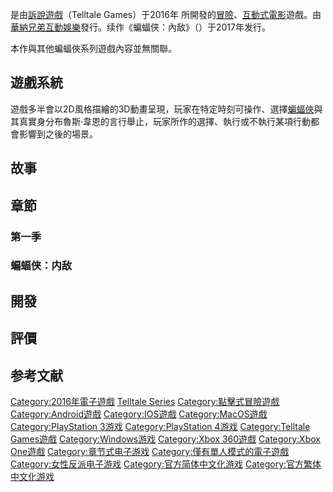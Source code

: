 {{multiple issues|
{{refimprove|time=2016-08-31T20:17:55+00:00}}
{{Rough translation|time=2020-10-03T07:25:22+00:00}}
}}
{{Infobox VG
| title = 蝙蝠俠：秘密系譜
| image =
| caption =
| english = Batman: The Telltale Series
| developer = [[訴說遊戲|訴說遊戲]] (Telltale Games)
| publisher = 訴說遊戲
| distributor = [[華納兄弟互動娛樂|華納兄弟互動娛樂]]<ref>{{cite web|url=http://www.mcvuk.com/press-releases/read/warner-bros-interactive-entertainment-and-telltale-games-enter-worldwide-retail-distribution-agreement/0169781|title=Warner Bros. Interactive Entertainment and Telltale Games Enter Worldwide Retail Distribution Agreement|work=[[MCVUK|MCVUK]]|date=2016-07-15|accessdate=2016-07-16|archive-date=2017-01-20|archive-url=https://web.archive.org/web/20170120050516/http://www.mcvuk.com/press-releases/read/warner-bros-interactive-entertainment-and-telltale-games-enter-worldwide-retail-distribution-agreement/0169781|dead-url=no}}</ref>
| designer =
| series = 蝙蝠俠
| engine = [[Telltale_Tool|Telltale Tool]]
| composer = [[Jared_Emerson-Johnson|Jared Emerson-Johnson]]
| released = {{collapsible list|title=第一章：影子帝国|'''Microsoft Windows''', '''PlayStation 4''' & '''Xbox One'''{{vgr|WW|2016年8月2日<ref name="Episode 1"/>}}'''PlayStation 3'''{{vgr|WW|2016年9月13日<ref>{{cite web |url=https://store.playstation.com/#!/en-us/games/batman-the-telltale-series-episode-1-realm-of-shadows/cid=UP2026-NPUB31845_00-BATM000000000EP1 |title=Batman - The Telltale Series - Episode 1: Realm of Shadows |publisher=[[PlayStation_Store|PlayStation Store]] |accessdate=2016-10-28 |archive-date=2017-05-11 |archive-url=https://web.archive.org/web/20170511161915/https://store.playstation.com/#!/en-us/games/batman-the-telltale-series-episode-1-realm-of-shadows/cid=UP2026-NPUB31845_00-BATM000000000EP1 |dead-url=no }}</ref>}}'''Xbox 360'''{{vgr|WW|2016年9月14日<ref>{{cite web |url=https://marketplace.xbox.com/en-US/Product/Batman-The-Telltale-Series/66acd000-77fe-1000-9115-d802584114bb |title=Batman: The Telltale Series |publisher=[[Xbox_Games_Store|Xbox Games Store]] |accessdate=2016-10-28 |archive-date=2016-11-08 |archive-url=https://web.archive.org/web/20161108015239/http://marketplace.xbox.com/en-US/Product/Batman-The-Telltale-Series/66acd000-77fe-1000-9115-d802584114bb |dead-url=no }}</ref>}}'''iOS'''{{vgr|WW|2016年9月20日<ref>{{cite web |last=Dotson |first=Carter |date=2016-09-20 |url=http://toucharcade.com/2016/09/20/batman-the-telltale-series-finally-launches-on-ios/ |title='Batman: The Telltale Series' Finally Launches on iOS |publisher=[[TouchArcade|TouchArcade]] |accessdate=2016-09-20 |archive-date=2016-09-22 |archive-url=https://web.archive.org/web/20160922005534/http://toucharcade.com/2016/09/20/batman-the-telltale-series-finally-launches-on-ios/ |dead-url=no }}</ref>}}'''Android'''{{vgr|WW|2016年10月26日<ref>{{cite web |last=Callaham |first=John |date=2016-10-26 |url=http://www.androidauthority.com/batman-telltale-series-episode-1-free-724704/ |title=Batman: The Telltale Series Episode 1 now available for free for Android |publisher=AndroidAuthority |accessdate=2016-10-26 |archive-date=2016-10-27 |archive-url=https://web.archive.org/web/20161027144108/http://www.androidauthority.com/batman-telltale-series-episode-1-free-724704/ |dead-url=no }}</ref>}}'''OS X'''{{vgr|WW|TBA}}}}{{collapsible list|title=第二章：阿卡漢之子|'''Microsoft Windows''', '''PlayStation 4''' & '''Xbox One'''{{vgr|WW|2016年9月20日<ref name="Episode 2"/>}}'''Xbox 360'''{{vgr|WW|2016年9月27日<ref>{{cite web |url=https://marketplace.xbox.com/en-US/Product/Batman-The-Telltale-Series-Episode-2-Children-Of-Arkham/f6c49bfe-cda1-49ce-b473-3c98d418d595 |title=Batman - The Telltale Series - Episode 2: Children Of Arkham |publisher=[[Xbox_Games_Store|Xbox Games Store]] |accessdate=2016-10-28 |archive-date=2016-12-20 |archive-url=https://web.archive.org/web/20161220171924/https://marketplace.xbox.com/en-US/Product/Batman-The-Telltale-Series-Episode-2-Children-Of-Arkham/f6c49bfe-cda1-49ce-b473-3c98d418d595 |dead-url=no }}</ref>}}'''iOS'''{{vgr|WW|2016年10月8日<ref>{{cite web |last=Dotson |first=Carter |date=2016-10-08 |url=http://toucharcade.com/2016/10/08/batman-the-telltale-series-episode-2-children-of-arkham-now-available-on-ios/ |title='Batman - The Telltale Series' Episode 2 "Children of Arkham" Now Available on iOS |publisher=[[TouchArcade|TouchArcade]] |accessdate=2016-10-08 |archive-date=2016-10-10 |archive-url=https://web.archive.org/web/20161010062306/http://toucharcade.com/2016/10/08/batman-the-telltale-series-episode-2-children-of-arkham-now-available-on-ios/ |dead-url=no }}</ref>}}'''PlayStation 3'''{{vgr|WW|2016年10月18日<ref>{{cite web |url=https://store.playstation.com/#!/en-us/games/addons/batman-the-telltale-series-episode-2-children-of-arkham/cid=UP2026-NPUB31845_00-BATM000000000EP2 |title=Batman - The Telltale Series - Episode 2: Children Of Arkham |publisher=[[PlayStation_Store|PlayStation Store]] |accessdate=2016-10-28 |archive-date=2017-05-11 |archive-url=https://web.archive.org/web/20170511161915/https://store.playstation.com/#!/en-us/games/addons/batman-the-telltale-series-episode-2-children-of-arkham/cid=UP2026-NPUB31845_00-BATM000000000EP2 |dead-url=no }}</ref>}}}}{{collapsible list|title=第三章：新世界秩序|'''Microsoft Windows''', '''PlayStation 3''', '''PlayStation 4''', '''Xbox 360''' & '''Xbox One'''{{vgr|WW|2016年10月25日<ref name="Episode 3"/><ref>{{cite web |url=https://store.playstation.com/#!/en-us/games/addons/batman-the-telltale-series-episode-3-new-world-order/cid=UP2026-NPUB31845_00-BATM000000000EP3 |title=Batman - The Telltale Series - Episode 3: New World Order |publisher=PlayStation Store |accessdate=2016-10-28 |archive-date=2017-05-11 |archive-url=https://web.archive.org/web/20170511161915/https://store.playstation.com/#!/en-us/games/addons/batman-the-telltale-series-episode-3-new-world-order/cid=UP2026-NPUB31845_00-BATM000000000EP3 |dead-url=no }}</ref><ref>{{cite web |url=https://marketplace.xbox.com/en-US/Product/Batman-The-Telltale-Series-Episode-3-New-World-Order/e82f4dce-311f-4853-b2ad-b6c34f41dcc1 |title=Batman - The Telltale Series - Episode 3: New World Order |publisher=Xbox Games Store |accessdate=2016-10-28 |archive-date=2016-12-20 |archive-url=https://web.archive.org/web/20161220171347/https://marketplace.xbox.com/en-US/Product/Batman-The-Telltale-Series-Episode-3-New-World-Order/e82f4dce-311f-4853-b2ad-b6c34f41dcc1 |dead-url=no }}</ref>}}}}{{collapsible list|title=第四章：高谭的守护者|'''Microsoft Windows''', '''PlayStation 3''', '''PlayStation 4''', '''Xbox 360''' & '''Xbox One'''{{vgr|WW|2016年11月22日<ref name="Episode 4"/>}}}}{{collapsible list|title=第五章：光之城市|'''Microsoft Windows''', '''PlayStation 3''', '''PlayStation 4''', '''Xbox 360''' & '''Xbox One'''{{vgr|WW|2016年12月13日<ref name="Episode 5"/>}}}}
| genre = [[互動式電影|互動式電影]]
| modes = [[單人遊戲|單人遊戲]]
| platforms = {{spml|[[Android|Android]]|[[iOS|iOS]]|[[Microsoft_Windows|Microsoft Windows]]|[[OS_X|OS X]]|[[PlayStation_3|PlayStation 3]]|[[PlayStation_4|PlayStation 4]]|[[Xbox_360|Xbox 360]]|[[Xbox_One|Xbox One]]}}
}}

{{Vgname|蝙蝠俠: 秘密系譜|en=Batman: The Telltale Series}}是由[[訴說遊戲|訴說遊戲]]（Telltale Games）于2016年 所開發的[[冒險遊戲|冒險]]、[[互動式電影|互動式電影]]遊戲。由[[華納兄弟互動娛樂|華納兄弟互動娛樂]]發行。续作《蝙蝠侠：內敌》（{{lang-en|Batman: The Enemy Within}}）于2017年发行。

本作與其他蝙蝠俠系列遊戲內容並無關聯。

== 遊戲系統 ==

遊戲多半會以2D風格描繪的3D動畫呈現，玩家在特定時刻可操作、選擇[[蝙蝠俠|蝙蝠俠]]與其真實身分布魯斯·韋恩的言行舉止，玩家所作的選擇、執行或不執行某項行動都會影響到之後的場景。

== 故事 ==


== 章節 ==
=== 第一季 ===
{{Episode table|background=#505969|overall=|title=|director=|writer=|airdate=|released=y
|episodes=
{{Episode list
| EpisodeNumber = 1
| Title = 影子帝国
| DirectedBy = Kent Mudle
| WrittenBy = Zack Keller & Chris Hockabout
| OriginalAirDate = {{Start date|2016|8|2}}<ref name="Episode 1">{{cite web |last=Webster |first=Andrew |date=2016-07-19 |url=http://www.theverge.com/2016/7/19/12222160/telltale-batman-game-release-date-trailer |title=Telltale's new Batman series starts on August 2nd |publisher=[[The_Verge|The Verge]] |accessdate=2016-07-19 |archive-date=2017-03-05 |archive-url=https://web.archive.org/web/20170305070912/http://www.theverge.com/2016/7/19/12222160/telltale-batman-game-release-date-trailer |dead-url=no }}</ref>
| ShortSummary =故事開始於一群蒙面盜匪闖入[[高譚市|高譚市]]市政廳，意圖搶走在市長辦公室內保險櫃的一個[[加密|加密]]移動式硬碟。但蝙蝠俠於搶劫過程中出現撂倒盜匪，不過硬碟被同樣潛入市政廳的[[貓女|貓女]]給偷走，蝙蝠俠與貓女展開一場驚險的交手後奪回了硬碟……

同時，高譚市正處於市長選舉期間，布魯斯·韋恩選擇支持候選人之一的檢察官[[雙面人|哈維·丹特]]，希望透過有著廉潔公正形象的哈維來改變高譚市，但此舉卻使人秘密檢舉韋恩企業，警方大肆搜索韋恩莊園，以蝙蝠俠身分深入調查此事的布魯斯卻發現了自己父母過去所隱藏的秘密……
| LineColor = 505969
}}
{{Episode list
| EpisodeNumber = 2
| Title = 阿卡漢之子
| DirectedBy = Jonathan Stauder
| WrittenBy = James Windeler, Patrick Day, Andrew Hanson, Shanon Ingles & Meghan Thornton
| OriginalAirDate = {{Start date|2016|9|20}}<ref name="Episode 2">{{cite web |last=Makuch |first=Eddie |date=2016-09-02 |url=http://www.gamespot.com/articles/telltales-batman-series-episode-2-release-date-ann/1100-6443272/ |title=Telltale's Batman Series Episode 2 Release Date Announced |publisher=[[GameSpot|GameSpot]] |accessdate=2016-09-02 |archive-date=2016-09-04 |archive-url=https://web.archive.org/web/20160904182221/http://www.gamespot.com/articles/telltales-batman-series-episode-2-release-date-ann/1100-6443272/ |dead-url=no }}</ref>
| ShortSummary = 布鲁斯调查家族遗产，昔日好友变成敌手。
| LineColor = 505969
}}
{{Episode list
| EpisodeNumber = 3
| Title = 新世界秩序
| DirectedBy = Jason Pyke
| WrittenBy = Nicole Martinez, Meredith Ainsworth, Patrick Kevin Day & Jessica Krause
| OriginalAirDate = {{Start date|2016|10|25}}<ref name="Episode 3">{{cite web |last=Hussain |first=Tamoor |date=2016-10-12 |url=http://www.gamespot.com/articles/batman-the-telltale-series-episode-3-release-date-/1100-6444388/ |title=Batman: The Telltale Series Episode 3 Release Date Announced |publisher=[[GameSpot|GameSpot]] |accessdate=2016-10-12 |archive-date=2016-10-14 |archive-url=https://web.archive.org/web/20161014221117/http://www.gamespot.com/articles/batman-the-telltale-series-episode-3-release-date-/1100-6444388/ |dead-url=no }}</ref>
| ShortSummary = 布鲁斯继续成为公众蔑视的对象，蝙蝠侠深入调查逐渐登上权力巅峰的阿卡漢之子。
| LineColor = 505969
}}
{{Episode list
| EpisodeNumber = 4
| Title = 高谭的守卫者
| DirectedBy = Mark Droste
| WrittenBy = Eric Stirpe, Patrick Kevin Day, Shanon Ingles & Luke McMullen
| OriginalAirDate = {{Start date|2016|11|22}}<ref name="Episode 4">{{cite web |last=Makuch |first=Eddie |date=2016-11-17 |url=http://www.gamespot.com/articles/telltales-batman-series-episode-4-release-date-and/1100-6445514/ |title=Telltale's Batman Series Episode 4 Release Date and Trailer Revealed |publisher=[[GameSpot|GameSpot]] |accessdate=2016-11-17 |archive-date=2017-03-05 |archive-url=https://web.archive.org/web/20170305062141/http://www.gamespot.com/articles/telltales-batman-series-episode-4-release-date-and/1100-6445514/ |dead-url=no }}</ref>
| ShortSummary = 阿卡漢女士身份曝光后不久，布鲁斯被关进[[阿卡漢精神病院|阿卡漢精神病院]]。
| LineColor = 505969
}}
{{Episode list
| EpisodeNumber = 5
| Title = 光之城市
| DirectedBy = Kent Mudle
| WrittenBy = Meghan Thornton, Meredith Ainsworth & James Windeler
| OriginalAirDate = {{Start date|2016|12|13}}<ref name="Episode 5">{{cite web |last=Pereira |first=Chris |date=2016-12-07 |url=http://www.gamespot.com/articles/telltales-batman-series-wraps-up-season-1-with-cit/1100-6446074/ |title=Telltale's Batman Series Wraps Up Season 1 With City of Light Next Week |publisher=[[GameSpot|GameSpot]] |accessdate=2016-12-07 |archive-date=2017-03-05 |archive-url=https://web.archive.org/web/20170305062137/http://www.gamespot.com/articles/telltales-batman-series-wraps-up-season-1-with-cit/1100-6446074/ |dead-url=no }}</ref>
| ShortSummary = 布鲁斯与阿卡漢女士展开殊死一战，高谭前途握在他手中。
| LineColor = 505969
}}
}}

=== 蝙蝠侠：内敌 ===
{{Episode table|background=#505969|overall=|title=|director=|writer=|airdate=|released=y
|episodes=
{{Episode list
| EpisodeNumber = 6
| Title = 內部敵人
| DirectedBy = Kent Mudle
| WrittenBy = Chris Hockabout & Shanon Ingles
| OriginalAirDate = {{Start date|2017|8|8}}
| ShortSummary = 高譚市隨著無情的聯邦特務到訪及全新的小丑降臨再度陷入恐懼，布魯斯韋恩一方面拆解一連串的騙局，另一方面在蝙蝠俠的身分下帶領不安的同盟。
| LineColor = 505969
}}
{{Episode list
| EpisodeNumber = 7
| Title = The Pact
| DirectedBy = Matthew Leach
| WrittenBy = Luke McMullen, Chris Hockabout, Shanon Ingles & Patrick Kevin Day
| OriginalAirDate = {{Start date|2017|10|3}}
| ShortSummary = The death of a villain at the hands of a mysterious assassin was just the beginning. As explosions rock Gotham City, Batman races to meet a new foe, but encounters a force that may cause even the Dark Knight to fall. In the guise of the billionaire, Bruce meets John Doe's 'friends' and becomes enmeshed in a plot where the only way out is to go deeper in. But at what cost?
| LineColor = 505969
}}
{{Episode list
| EpisodeNumber = 8
| Title = Fractured Mask
| DirectedBy = Sean Manning
| WrittenBy = Ross Beeley, Shanon Ingles, Lauren R. Mee & Josh R. Trujillo
| OriginalAirDate = {{Start date|2017|11|21}}
| ShortSummary = After an unexpected reunion, Bruce finds his attention (and his loyalties) stretched in yet another direction. Now, in addition to brokering a power struggle between Commissioner Gordon and Amanda Waller, Bruce must balance romantic entanglements with his mission to infiltrate the Pact. As he plunges deeper into the criminal underworld, the villains' plan starts to come into focus, but will his deceptions take a dire toll?
| LineColor = 505969
}}
{{Episode list
| EpisodeNumber = 9
| Title = What Ails You
| DirectedBy = Chris Rieser
| WrittenBy = Patrick Kevin Day & Lauren R. Mee
| OriginalAirDate = {{Start date|2018|1|23}}
| ShortSummary = When the Pact puts its plan into motion, Bruce's cover is finally blown, and as his web of lies unravels, new questions emerge: When and how will the Pact regroup? What's truly motivating Amanda Waller and the Agency? And perhaps most importantly, how will John Doe handle the truth about his buddy Bruce? With another showdown brewing, the clown prince of crime may finally earn his crown...
| LineColor = 505969
}}
{{Episode list
| EpisodeNumber = 10
| Title = Same Stitch
| DirectedBy = TBA
| WrittenBy = TBA
| OriginalAirDate = {{Start date|2018|3|27}}
| ShortSummary = 
| LineColor = 505969
}}
}}

== 開發 ==

== 評價 ==
{{VG Series Reviews
| game1 = 第一章：影子帝国
| mc1 = (PC) 74<ref name="MCPIP1">{{cite web |url=http://www.metacritic.com/game/pc/batman-the-telltale-series---episode-1-realm-of-shadows |title=Batman: The Telltale Series - Episode 1: Realm of Shadows |work=[[Metacritic|Metacritic]] |publisher=[[CBS_Interactive|CBS Interactive]] |accessdate=2016-08-02 |archive-date=2016-08-02 |archive-url=https://web.archive.org/web/20160802054445/http://www.metacritic.com/game/pc/batman-the-telltale-series---episode-1-realm-of-shadows |dead-url=no }}</ref><br>(PS4) 70<ref name="MCPS4EP1">{{cite web |url=http://www.metacritic.com/game/playstation-4/batman-the-telltale-series---episode-1-realm-of-shadows |title=Batman: The Telltale Series - Episode 1: Realm of Shadows |work=[[Metacritic|Metacritic]] |publisher=[[CBS_Interactive|CBS Interactive]] |accessdate=2016-08-02 |archive-date=2016-07-29 |archive-url=https://web.archive.org/web/20160729211152/http://www.metacritic.com/game/playstation-4/batman-the-telltale-series---episode-1-realm-of-shadows |dead-url=no }}</ref><br>(XONE) 65<ref name="MCXONEEP1">{{cite web |url=http://www.metacritic.com/game/xbox-one/batman-the-telltale-series---episode-1-realm-of-shadows |title=Batman: The Telltale Series - Episode 1: Realm of Shadows |work=[[Metacritic|Metacritic]] |publisher=[[CBS_Interactive|CBS Interactive]] |accessdate=2016-08-02 |archive-date=2016-08-05 |archive-url=https://web.archive.org/web/20160805193411/http://www.metacritic.com/game/xbox-one/batman-the-telltale-series---episode-1-realm-of-shadows |dead-url=no }}</ref>
| game2 = 第二章：阿卡漢的孩子
| mc2 = (PC) 73<ref name="MCPCEP2">{{cite web |url=http://www.metacritic.com/game/pc/batman-the-telltale-series---episode-2-children-of-arkham |title=Batman: The Telltale Series - Episode 2: Children of Arkham |work=[[Metacritic|Metacritic]] |publisher=[[CBS_Interactive|CBS Interactive]] |accessdate=2016-09-20 |archive-date=2016-09-24 |archive-url=https://web.archive.org/web/20160924024629/http://www.metacritic.com/game/pc/batman-the-telltale-series---episode-2-children-of-arkham |dead-url=no }}</ref><br>(PS4) 66<ref name="MCPS4EP2">{{cite web |url=http://www.metacritic.com/game/playstation-4/batman-the-telltale-series---episode-2-children-of-arkham |title=Batman: The Telltale Series - Episode 2: Children of Arkham |work=[[Metacritic|Metacritic]] |publisher=[[CBS_Interactive|CBS Interactive]] |accessdate=2016-09-20 |archive-date=2016-09-24 |archive-url=https://web.archive.org/web/20160924024634/http://www.metacritic.com/game/playstation-4/batman-the-telltale-series---episode-2-children-of-arkham |dead-url=no }}</ref><br>(XONE) 83<ref name="MCXONEEP2">{{cite web |url=http://www.metacritic.com/game/xbox-one/batman-the-telltale-series---episode-2-children-of-arkham |title=Batman: The Telltale Series - Episode 2: Children of Arkham |work=[[Metacritic|Metacritic]] |publisher=[[CBS_Interactive|CBS Interactive]] |accessdate=2016-09-20 |archive-date=2016-09-23 |archive-url=https://web.archive.org/web/20160923093227/http://www.metacritic.com/game/xbox-one/batman-the-telltale-series---episode-2-children-of-arkham |dead-url=no }}</ref>
| game3 = 第三章：新世界秩序
| mc3 = (PC) 73<ref name="MCPCEP3">{{cite web |url=http://www.metacritic.com/game/pc/batman-the-telltale-series---episode-3-new-world-order |title=Batman: The Telltale Series - Episode 3: New World Order |work=[[Metacritic|Metacritic]] |publisher=[[CBS_Interactive|CBS Interactive]] |accessdate=2016-10-25 |archive-date=2016-10-28 |archive-url=https://web.archive.org/web/20161028122731/http://www.metacritic.com/game/pc/batman-the-telltale-series---episode-3-new-world-order |dead-url=no }}</ref><br>(PS4) 74<ref name="MCPS4EP3">{{cite web |url=http://www.metacritic.com/game/playstation-4/batman-the-telltale-series---episode-3-new-world-order |title=Batman: The Telltale Series - Episode 3: New World Order |work=[[Metacritic|Metacritic]] |publisher=[[CBS_Interactive|CBS Interactive]] |accessdate=2016-10-25 |archive-date=2016-10-28 |archive-url=https://web.archive.org/web/20161028123032/http://www.metacritic.com/game/playstation-4/batman-the-telltale-series---episode-3-new-world-order |dead-url=no }}</ref><br>(XONE) 73<ref name="MCXONEEP3">{{cite web |url=http://www.metacritic.com/game/xbox-one/batman-the-telltale-series---episode-3-new-world-order |title=Batman: The Telltale Series - Episode 3: New World Order |work=[[Metacritic|Metacritic]] |publisher=[[CBS_Interactive|CBS Interactive]] |accessdate=2016-10-25 |archive-date=2016-10-28 |archive-url=https://web.archive.org/web/20161028152014/http://www.metacritic.com/game/xbox-one/batman-the-telltale-series---episode-3-new-world-order |dead-url=no }}</ref>
| game4 = 第四章：高谭的守护者
| mc4 = (PC) 74<ref name="MCPCEP4">{{cite web |url=http://www.metacritic.com/game/pc/batman-the-telltale-series---episode-4-guardian-of-gotham |title=Batman: The Telltale Series - Episode 4: Guardian of Gotham |work=[[Metacritic|Metacritic]] |publisher=[[CBS_Interactive|CBS Interactive]] |accessdate=2016-11-22 |archive-date=2016-11-25 |archive-url=https://web.archive.org/web/20161125092803/http://www.metacritic.com/game/pc/batman-the-telltale-series---episode-4-guardian-of-gotham |dead-url=no }}</ref><br>(PS4) 73<ref name="MCPS4EP4">{{cite web |url=http://www.metacritic.com/game/playstation-4/batman-the-telltale-series---episode-4-guardian-of-gotham |title=Batman: The Telltale Series - Episode 4: Guardian of Gotham |work=[[Metacritic|Metacritic]] |publisher=[[CBS_Interactive|CBS Interactive]] |accessdate=2016-11-22 |archive-date=2016-12-04 |archive-url=https://web.archive.org/web/20161204191805/http://www.metacritic.com/game/playstation-4/batman-the-telltale-series---episode-4-guardian-of-gotham |dead-url=no }}</ref><br>(XONE) 75<ref name="MCXONEEP4">{{cite web |url=http://www.metacritic.com/game/xbox-one/batman-the-telltale-series---episode-4-guardian-of-gotham |title=Batman: The Telltale Series - Episode 4: Guardian of Gotham |work=[[Metacritic|Metacritic]] |publisher=[[CBS_Interactive|CBS Interactive]] |accessdate=2016-11-22 |archive-date=2016-12-22 |archive-url=https://web.archive.org/web/20161222201431/http://www.metacritic.com/game/xbox-one/batman-the-telltale-series---episode-4-guardian-of-gotham |dead-url=no }}</ref>
| game5 = 第五章：光之城市
| mc5 = (PC) 76<ref name="MCPCEP5">{{cite web |url=http://www.metacritic.com/game/pc/batman-the-telltale-series---episode-5-city-of-light |title=Batman: The Telltale Series - Episode 5: City of Light |work=[[Metacritic|Metacritic]] |publisher=[[CBS_Interactive|CBS Interactive]] |accessdate=2016-12-14 |archive-date=2016-12-19 |archive-url=https://web.archive.org/web/20161219141059/http://www.metacritic.com/game/pc/batman-the-telltale-series---episode-5-city-of-light |dead-url=no }}</ref><br>(XONE) 75<ref name="MCXONEEP5">{{cite web |url=http://www.metacritic.com/game/xbox-one/batman-the-telltale-series---episode-5-city-of-light |title=Batman: The Telltale Series - Episode 5: City of Light |work=[[Metacritic|Metacritic]] |publisher=[[CBS_Interactive|CBS Interactive]] |accessdate=2016-12-14 |archive-date=2016-12-21 |archive-url=https://web.archive.org/web/20161221071706/http://www.metacritic.com/game/xbox-one/batman-the-telltale-series---episode-5-city-of-light |dead-url=no }}</ref>
}}

== 参考文献 ==
{{Reflist}}

{{蝙蝠俠遊戲作品}}

{{DEFAULTSORT:Batman, The Telltale Series}}
[[Category:2016年電子遊戲|Category:2016年電子遊戲]]
[[Category:蝙蝠俠電子遊戲|Telltale Series]]
[[Category:點擊式冒險遊戲|Category:點擊式冒險遊戲]]
[[Category:Android遊戲|Category:Android遊戲]]
[[Category:IOS遊戲|Category:IOS遊戲]]
[[Category:MacOS遊戲|Category:MacOS遊戲]]
[[Category:PlayStation_3游戏|Category:PlayStation 3游戏]]
[[Category:PlayStation_4游戏|Category:PlayStation 4游戏]]
[[Category:Telltale_Games遊戲|Category:Telltale Games遊戲]]
[[Category:Windows游戏|Category:Windows游戏]]
[[Category:Xbox_360遊戲|Category:Xbox 360遊戲]]
[[Category:Xbox_One遊戲|Category:Xbox One遊戲]]
[[Category:章节式电子游戏|Category:章节式电子游戏]]
[[Category:僅有單人模式的電子遊戲|Category:僅有單人模式的電子遊戲]]
[[Category:女性反派电子游戏|Category:女性反派电子游戏]]
[[Category:官方简体中文化游戏|Category:官方简体中文化游戏]]
[[Category:官方繁体中文化游戏|Category:官方繁体中文化游戏]]